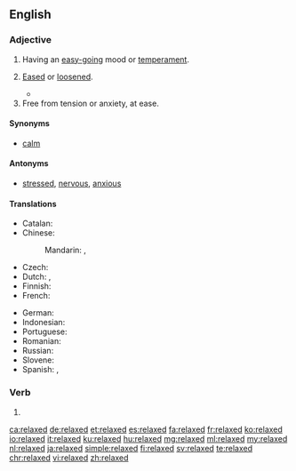 ==English==

===Adjective===
{{en-adj}}

# Having an [[easy-going]] mood or [[temperament]].
#: {{usex|lang=en|He's a '''relaxed''' kind of guy, he never lets himself get upset.}}
# [[eased|Eased]] or [[loosened]].
#: {{usex|lang=en|The '''relaxed''' rules were greatly tightened after the lawsuit.}}
#*{{quote-book|year=1898|author={{w|Winston Churchill (novelist)|Winston Churchill}}
|title={{w|The Celebrity}}|chapter=8
|passage=I corralled the judge, and we started off across the fields, in no very mild state of fear of that gentleman's wife, whose vigilance was seldom '''relaxed'''.}}
# Free from tension or anxiety, at ease.

====Synonyms====
* [[calm]]

====Antonyms====
* [[stressed]], [[nervous]], [[anxious]]

====Translations====
{{trans-top|having an easy-going mood}}
* Catalan: {{t|ca|relaxat}}
* Chinese:
*: Mandarin: {{t+|cmn|輕鬆|sc=Hani}}, {{t+|cmn|轻松|tr=qīngsōng|sc=Hani}}
* Czech: {{t|cs|uvolněný|m}}
* Dutch: {{t+|nl|rustig}}, {{t+|nl|kalm}}
* Finnish: {{t+|fi|rento}}
* French: {{t+|fr|détendu|m}}
{{trans-mid}}
* German: {{t+|de|entspannt}}
* Indonesian: {{t+|id|santai}}
* Portuguese: {{t+|pt|tranquilo}}
* Romanian: {{t+|ro|relaxat|m}}
* Russian: {{t+|ru|рассла́бленный}}
* Slovene: {{t|sl|sproščen}}
* Spanish: {{t+|es|relajado}}, {{t+|es|tranquilo}}
{{trans-bottom}}

{{trans-top|free from tension or anxiety, at ease}}
{{trans-mid}}
{{trans-bottom}}

===Verb===
{{head|en|verb form}}

# {{en-past of|relax}}

[[ca:relaxed]]
[[de:relaxed]]
[[et:relaxed]]
[[es:relaxed]]
[[fa:relaxed]]
[[fr:relaxed]]
[[ko:relaxed]]
[[io:relaxed]]
[[it:relaxed]]
[[ku:relaxed]]
[[hu:relaxed]]
[[mg:relaxed]]
[[ml:relaxed]]
[[my:relaxed]]
[[nl:relaxed]]
[[ja:relaxed]]
[[simple:relaxed]]
[[fi:relaxed]]
[[sv:relaxed]]
[[te:relaxed]]
[[chr:relaxed]]
[[vi:relaxed]]
[[zh:relaxed]]